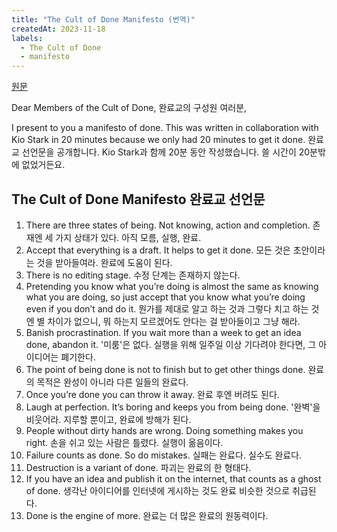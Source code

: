 ```yaml
---
title: "The Cult of Done Manifesto (번역)"
createdAt: 2023-11-18
labels:
  - The Cult of Done
  - manifesto
---
```


[원문](https://medium.com/@bre/the-cult-of-done-manifesto-724ca1c2ff13)

Dear Members of the Cult of Done,
완료교의 구성원 여러분,

I present to you a manifesto of done. This was written in collaboration with Kio Stark in 20 minutes because we only had 20 minutes to get it done.
완료교 선언문을 공개합니다. Kio Stark과 함께 20분 동안 작성했습니다. 쓸 시간이 20분밖에 없었거든요.

## The Cult of Done Manifesto 완료교 선언문

1. There are three states of being. Not knowing, action and completion.
   존재엔 세 가지 상태가 있다. 아직 모름, 실행, 완료.
2. Accept that everything is a draft. It helps to get it done.
   모든 것은 초안이라는 것을 받아들여라. 완료에 도움이 된다.
3. There is no editing stage.
   수정 단계는 존재하지 않는다.
4. Pretending you know what you’re doing is almost the same as knowing what you are doing, so just accept that you know what you’re doing even if you don’t and do it.
   뭔가를 제대로 알고 하는 것과 그렇다 치고 하는 것엔 별 차이가 없으니, 뭐 하는지 모르겠어도 안다는 걸 받아들이고 그냥 해라.
5. Banish procrastination. If you wait more than a week to get an idea done, abandon it.
   '미룸'은 없다. 실행을 위해 일주일 이상 기다려야 한다면, 그 아이디어는 폐기한다.
6. The point of being done is not to finish but to get other things done.
   완료의 목적은 완성이 아니라 다른 일들의 완료다.
7. Once you’re done you can throw it away.
   완료 후엔 버려도 된다.
8. Laugh at perfection. It’s boring and keeps you from being done.
   '완벽'을 비웃어라. 지루할 뿐이고, 완료에 방해가 된다.
9. People without dirty hands are wrong. Doing something makes you right.
   손을 쉬고 있는 사람은 틀렸다. 실행이 옮음이다.
10. Failure counts as done. So do mistakes.
    실패는 완료다. 실수도 완료다.
11. Destruction is a variant of done.
    파괴는 완료의 한 형태다.
12. If you have an idea and publish it on the internet, that counts as a ghost of done.
    생각난 아이디어를 인터넷에 게시하는 것도 완료 비슷한 것으로 취급된다.
13. Done is the engine of more.
    완료는 더 많은 완료의 원동력이다.
